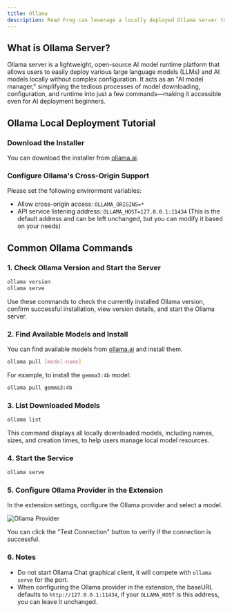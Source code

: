 ```yaml
---
title: Ollama
description: Read Frog can leverage a locally deployed Ollama server to achieve offline AI translation capabilities，completely free to use powerful large language AI models
---
```


## What is Ollama Server?

Ollama server is a lightweight, open-source AI model runtime platform that allows users to easily deploy various large language models (LLMs) and AI models locally without complex configuration. It acts as an "AI model manager," simplifying the tedious processes of model downloading, configuration, and runtime into just a few commands—making it accessible even for AI deployment beginners.

## Ollama Local Deployment Tutorial

### Download the Installer

You can download the installer from [ollama.ai](https://ollama.ai/).

### Configure Ollama's Cross-Origin Support

Please set the following environment variables:

- Allow cross-origin access: `OLLAMA_ORIGINS=*`
- API service listening address: `OLLAMA_HOST=127.0.0.1:11434` (This is the default address and can be left unchanged, but you can modify it based on your needs)

## Common Ollama Commands

### 1. Check Ollama Version and Start the Server

```bash
ollama version
ollama serve
```

Use these commands to check the currently installed Ollama version, confirm successful installation, view version details, and start the Ollama server.

### 2. Find Available Models and Install

You can find available models from [ollama.ai](https://ollama.ai/) and install them.

```bash
ollama pull [model-name]
```

For example, to install the `gemma3:4b` model:

```bash
ollama pull gemma3:4b
```

### 3. List Downloaded Models

```bash
ollama list
```

This command displays all locally downloaded models, including names, sizes, and creation times, to help users manage local model resources.

### 4. Start the Service

```bash
ollama serve
```

### 5. Configure Ollama Provider in the Extension

In the extension settings, configure the Ollama provider and select a model.

![Ollama Provider](/tutorial/providers/ollama/ollama.png)

You can click the "Test Connection" button to verify if the connection is successful.

### 6. Notes

- Do not start Ollama Chat graphical client, it will compete with `ollama serve` for the port.
- When configuring the Ollama provider in the extension, the baseURL defaults to `http://127.0.0.1:11434`, if your `OLLAMA_HOST` is this address, you can leave it unchanged.